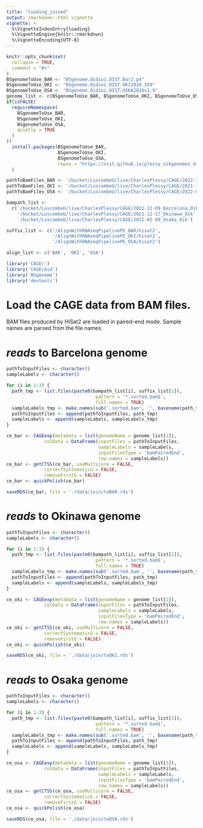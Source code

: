 ```yaml
---
title: "loading_joined"
output: rmarkdown::html_vignette
vignette: >
  %\VignetteIndexEntry{loading}
  %\VignetteEngine{knitr::rmarkdown}
  %\VignetteEncoding{UTF-8}
---
```


```r
knitr::opts_chunk$set(
  collapse = TRUE,
  comment = "#>"
)
BSgenomeToUse_BAR <- "BSgenome.Oidioi.OIST.Bar2.p4"
BSgenomeToUse_OKI <- "BSgenome.Oidioi.OIST.OKI2018.I69"
BSgenomeToUse_OSA <- "BSgenome.Oidioi.OIST.OSKA2016v1.9"
genome_list <- c(BSgenomeToUse_BAR, BSgenomeToUse_OKI, BSgenomeToUse_OSA)
if(isFALSE(
  requireNamespace(
    BSgenomeToUse_BAR,
    BSgenomeToUse_OKI,
    BSgenomeToUse_OSA,
    quietly = TRUE
  )
))
  install.packages(BSgenomeToUse_BAR,
                   BSgenomeToUse_OKI,
                   BSgenomeToUse_OSA,
                   repos = "https://oist.github.io/plessy_oikgenomes_drat/"
  )

pathToBamFiles_BAR <- '/bucket/LuscombeU/live/CharlesPlessy/CAGE/2022-11-09_Barcelona_Oik'
pathToBamFiles_OKI <- '/bucket/LuscombeU/live/CharlesPlessy/CAGE/2021-12-17_Okinawa_Oik'
pathToBamFiles_OSA <- '/bucket/LuscombeU/live/CharlesPlessy/CAGE/2022-02-09_Osaka_Oik'

bampath_list <-
  c('/bucket/LuscombeU/live/CharlesPlessy/CAGE/2022-11-09_Barcelona_Oik',
    '/bucket/LuscombeU/live/CharlesPlessy/CAGE/2021-12-17_Okinawa_Oik',
    '/bucket/LuscombeU/live/CharlesPlessy/CAGE/2022-02-09_Osaka_Oik')

suffix_list <- c('/AlignWithRNAseqPipelinePE_BAR/hisat2',
                 '/AlignWithRNAseqPipelinePE_OKI/hisat2',
                 '/AlignWithRNAseqPipelinePE_OSA/hisat2')

align_list <- c('BAR', 'OKI', 'OSA')
```

```r
library('CAGEr')
library('CAGErAid')
library('BSgenome')
library('devtools')
```

# Load the CAGE data from BAM files.


BAM files produced by HiSat2 are loaded in paired-end mode. Sample names are
parsed from the file names.


# *reads* to Barcelona genome

```r

pathToInputFiles <- character()
sampleLabels <- character()

for (i in 1:3) {
  path_tmp <- list.files(paste0(bampath_list[i], suffix_list[1]),
                                 pattern = '*.sorted.bam$',
                                 full.names = TRUE)
  sampleLabels_tmp <- make.names(sub('.sorted.bam', '', basename(path_tmp)))
  pathToInputFiles <- append(pathToInputFiles, path_tmp)
  sampleLabels <- append(sampleLabels, sampleLabels_tmp)
}

ce_bar <- CAGEexp(metadata = list(genomeName = genome_list[1]),
              colData = DataFrame(inputFiles = pathToInputFiles,
                                  sampleLabels = sampleLabels,
                                  inputFilesType = 'bamPairedEnd',
                                  row.names = sampleLabels))
ce_bar <- getCTSS(ce_bar, useMulticore = FALSE, 
              correctSystematicG = FALSE, 
              removeFirstG = FALSE)
ce_bar <- quickPolish(ce_bar)

saveRDS(ce_bar, file = './data/join/toBAR.rds')

```

# *reads* to Okinawa genome

```r

pathToInputFiles <- character()
sampleLabels <- character()

for (i in 1:3) {
  path_tmp <- list.files(paste0(bampath_list[i], suffix_list[2]),
                                 pattern = '*.sorted.bam$',
                                 full.names = TRUE)
  sampleLabels_tmp <- make.names(sub('.sorted.bam', '', basename(path_tmp)))
  pathToInputFiles <- append(pathToInputFiles, path_tmp)
  sampleLabels <- append(sampleLabels, sampleLabels_tmp)
}

ce_oki <- CAGEexp(metadata = list(genomeName = genome_list[2]),
              colData = DataFrame(inputFiles = pathToInputFiles,
                                  sampleLabels = sampleLabels,
                                  inputFilesType = 'bamPairedEnd',
                                  row.names = sampleLabels))
ce_oki <- getCTSS(ce_oki, useMulticore = FALSE, 
              correctSystematicG = FALSE, 
              removeFirstG = FALSE)
ce_oki <- quickPolish(ce_oki)

saveRDS(ce_oki, file = './data/join/toOKI.rds')

```

# *reads* to Osaka genome

```r

pathToInputFiles <- character()
sampleLabels <- character()

for (i in 1:3) {
  path_tmp <- list.files(paste0(bampath_list[i], suffix_list[3]),
                                 pattern = '*.sorted.bam$',
                                 full.names = TRUE)
  sampleLabels_tmp <- make.names(sub('.sorted.bam', '', basename(path_tmp)))
  pathToInputFiles <- append(pathToInputFiles, path_tmp)
  sampleLabels <- append(sampleLabels, sampleLabels_tmp)
}

ce_osa <- CAGEexp(metadata = list(genomeName = genome_list[3]),
              colData = DataFrame(inputFiles = pathToInputFiles,
                                  sampleLabels = sampleLabels,
                                  inputFilesType = 'bamPairedEnd',
                                  row.names = sampleLabels))
ce_osa <- getCTSS(ce_osa, useMulticore = FALSE, 
              correctSystematicG = FALSE, 
              removeFirstG = FALSE)
ce_osa <- quickPolish(ce_osa)

saveRDS(ce_osa, file = './data/join/toOSA.rds')

```

